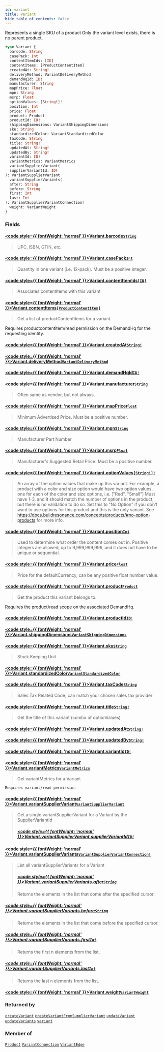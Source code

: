 ```yaml
---
id: variant
title: Variant
hide_table_of_contents: false
---
```








Represents a single SKU of a product
Only the variant level exists, there is no parent product.

```graphql
type Variant {
  barcode: String
  casePack: Int
  contentItemIds: [ID]
  contentItems: [ProductContentItem]
  createdAt: String!
  deliveryMethod: VariantDeliveryMethod
  demandHqId: ID!
  manufacturer: String
  mapPrice: Float
  mpn: String
  msrp: Float
  optionValues: [String!]!
  position: Int
  price: Float
  product: Product
  productId: ID!
  shippingDimensions: VariantShippingDimensions
  sku: String
  standardizedColor: VariantStandardizedColor
  taxCode: String
  title: String!
  updatedAt: String!
  updatedBy: String!
  variantId: ID!
  variantMetrics: VariantMetrics
  variantSupplierVariant(
  supplierVariantId: ID!
): VariantSupplierVariant
  variantSupplierVariants(
  after: String
  before: String
  first: Int
  last: Int
): VariantSupplierVariantConnection!
  weight: VariantWeight
}
```


### Fields

#### [<code style={{ fontWeight: 'normal' }}>Variant.<b>barcode</b></code>](#)<Bullet />[`String`](/demand/api/graphql-admin/reference/scalars/string) <Badge class="secondary" text="scalar"/>
> UPC, ISBN, GTIN, etc.
> 

#### [<code style={{ fontWeight: 'normal' }}>Variant.<b>casePack</b></code>](#)<Bullet />[`Int`](/demand/api/graphql-admin/reference/scalars/int) <Badge class="secondary" text="scalar"/>
> Quantity in one variant (i.e. 12-pack). Must be a positive integer.
> 

#### [<code style={{ fontWeight: 'normal' }}>Variant.<b>contentItemIds</b></code>](#)<Bullet />[`[ID]`](/demand/api/graphql-admin/reference/scalars/id) <Badge class="secondary" text="list"/> <Badge class="secondary" text="scalar"/>
> Associates contentItems with this variant
> 

#### [<code style={{ fontWeight: 'normal' }}>Variant.<b>contentItems</b></code>](#)<Bullet />[`[ProductContentItem]`](/demand/api/graphql-admin/reference/objects/product-content-item) <Badge class="secondary" text="list"/> <Badge class="secondary" text="object"/>
> Get a list of productContentItems for a variant.

Requires productcontentitem/read permission on the DemandHq for the requesting identity.
> 

#### [<code style={{ fontWeight: 'normal' }}>Variant.<b>createdAt</b></code>](#)<Bullet />[`String!`](/demand/api/graphql-admin/reference/scalars/string) <Badge class="secondary" text="non-null"/> <Badge class="secondary" text="scalar"/>
> 
> 

#### [<code style={{ fontWeight: 'normal' }}>Variant.<b>deliveryMethod</b></code>](#)<Bullet />[`VariantDeliveryMethod`](/demand/api/graphql-admin/reference/enums/variant-delivery-method) <Badge class="secondary" text="enum"/>
> 
> 

#### [<code style={{ fontWeight: 'normal' }}>Variant.<b>demandHqId</b></code>](#)<Bullet />[`ID!`](/demand/api/graphql-admin/reference/scalars/id) <Badge class="secondary" text="non-null"/> <Badge class="secondary" text="scalar"/>
> 
> 

#### [<code style={{ fontWeight: 'normal' }}>Variant.<b>manufacturer</b></code>](#)<Bullet />[`String`](/demand/api/graphql-admin/reference/scalars/string) <Badge class="secondary" text="scalar"/>
> Often same as vendor, but not always.
> 

#### [<code style={{ fontWeight: 'normal' }}>Variant.<b>mapPrice</b></code>](#)<Bullet />[`Float`](/demand/api/graphql-admin/reference/scalars/float) <Badge class="secondary" text="scalar"/>
> Minimum Advertised Price. Must be a positive number.
> 

#### [<code style={{ fontWeight: 'normal' }}>Variant.<b>mpn</b></code>](#)<Bullet />[`String`](/demand/api/graphql-admin/reference/scalars/string) <Badge class="secondary" text="scalar"/>
> Manufacturer Part Number
> 

#### [<code style={{ fontWeight: 'normal' }}>Variant.<b>msrp</b></code>](#)<Bullet />[`Float`](/demand/api/graphql-admin/reference/scalars/float) <Badge class="secondary" text="scalar"/>
> Manufacturer's Suggested Retail Price. Must be a positive number.
> 

#### [<code style={{ fontWeight: 'normal' }}>Variant.<b>optionValues</b></code>](#)<Bullet />[`[String!]!`](/demand/api/graphql-admin/reference/scalars/string) <Badge class="secondary" text="non-null"/> <Badge class="secondary" text="scalar"/>
> An array of the option values that make up this variant.
For example, a product with a color and size option would have two option values,
one for each of the color and size options, i.e. ["Red", "Small"]
Must have 1-3, and it should match the number of options in the product, but there is no validation to do so.
Set this to "No Option" if you don't want to use options for this product and this is the only variant.
See https://docs.buildresonance.com/concepts/products/#no-option-products for more info.
> 

#### [<code style={{ fontWeight: 'normal' }}>Variant.<b>position</b></code>](#)<Bullet />[`Int`](/demand/api/graphql-admin/reference/scalars/int) <Badge class="secondary" text="scalar"/>
> Used to determine what order the content comes out in.
Positive Integers are allowed, up to 9,999,999,999, and it does not have to be unique or sequential.
> 

#### [<code style={{ fontWeight: 'normal' }}>Variant.<b>price</b></code>](#)<Bullet />[`Float`](/demand/api/graphql-admin/reference/scalars/float) <Badge class="secondary" text="scalar"/>
> Price for the defaultCurrency, can be any positive float number value.
> 

#### [<code style={{ fontWeight: 'normal' }}>Variant.<b>product</b></code>](#)<Bullet />[`Product`](/demand/api/graphql-admin/reference/objects/product) <Badge class="secondary" text="object"/>
> Get the product this variant belongs to.
            
Requires the product/read scope on the associated DemandHq.
> 

#### [<code style={{ fontWeight: 'normal' }}>Variant.<b>productId</b></code>](#)<Bullet />[`ID!`](/demand/api/graphql-admin/reference/scalars/id) <Badge class="secondary" text="non-null"/> <Badge class="secondary" text="scalar"/>
> 
> 

#### [<code style={{ fontWeight: 'normal' }}>Variant.<b>shippingDimensions</b></code>](#)<Bullet />[`VariantShippingDimensions`](/demand/api/graphql-admin/reference/objects/variant-shipping-dimensions) <Badge class="secondary" text="object"/>
> 
> 

#### [<code style={{ fontWeight: 'normal' }}>Variant.<b>sku</b></code>](#)<Bullet />[`String`](/demand/api/graphql-admin/reference/scalars/string) <Badge class="secondary" text="scalar"/>
> Stock Keeping Unit
> 

#### [<code style={{ fontWeight: 'normal' }}>Variant.<b>standardizedColor</b></code>](#)<Bullet />[`VariantStandardizedColor`](/demand/api/graphql-admin/reference/enums/variant-standardized-color) <Badge class="secondary" text="enum"/>
> 
> 

#### [<code style={{ fontWeight: 'normal' }}>Variant.<b>taxCode</b></code>](#)<Bullet />[`String`](/demand/api/graphql-admin/reference/scalars/string) <Badge class="secondary" text="scalar"/>
> Sales Tax Related Code, can match your chosen sales tax provider
> 

#### [<code style={{ fontWeight: 'normal' }}>Variant.<b>title</b></code>](#)<Bullet />[`String!`](/demand/api/graphql-admin/reference/scalars/string) <Badge class="secondary" text="non-null"/> <Badge class="secondary" text="scalar"/>
> Get the title of this variant (combo of optionValues)
> 

#### [<code style={{ fontWeight: 'normal' }}>Variant.<b>updatedAt</b></code>](#)<Bullet />[`String!`](/demand/api/graphql-admin/reference/scalars/string) <Badge class="secondary" text="non-null"/> <Badge class="secondary" text="scalar"/>
> 
> 

#### [<code style={{ fontWeight: 'normal' }}>Variant.<b>updatedBy</b></code>](#)<Bullet />[`String!`](/demand/api/graphql-admin/reference/scalars/string) <Badge class="secondary" text="non-null"/> <Badge class="secondary" text="scalar"/>
> 
> 

#### [<code style={{ fontWeight: 'normal' }}>Variant.<b>variantId</b></code>](#)<Bullet />[`ID!`](/demand/api/graphql-admin/reference/scalars/id) <Badge class="secondary" text="non-null"/> <Badge class="secondary" text="scalar"/>
> 
> 

#### [<code style={{ fontWeight: 'normal' }}>Variant.<b>variantMetrics</b></code>](#)<Bullet />[`VariantMetrics`](/demand/api/graphql-admin/reference/objects/variant-metrics) <Badge class="secondary" text="object"/>
> Get variantMetrics for a Variant
            
    Requires variant/read permission
> 

#### [<code style={{ fontWeight: 'normal' }}>Variant.<b>variantSupplierVariant</b></code>](#)<Bullet />[`VariantSupplierVariant`](/demand/api/graphql-admin/reference/objects/variant-supplier-variant) <Badge class="secondary" text="object"/>
> Get a single variantSupplierVariant for a Variant by the SupplierVariantId
> ##### [<code style={{ fontWeight: 'normal' }}>Variant.variantSupplierVariant.<b>supplierVariantId</b></code>](#)<Bullet />[`ID!`](/demand/api/graphql-admin/reference/scalars/id) <Badge class="secondary" text="non-null"/> <Badge class="secondary" text="scalar"/>
> 
> 

#### [<code style={{ fontWeight: 'normal' }}>Variant.<b>variantSupplierVariants</b></code>](#)<Bullet />[`VariantSupplierVariantConnection!`](/demand/api/graphql-admin/reference/objects/variant-supplier-variant-connection) <Badge class="secondary" text="non-null"/> <Badge class="secondary" text="object"/>
> List all variantSupplierVariants for a Variant
> ##### [<code style={{ fontWeight: 'normal' }}>Variant.variantSupplierVariants.<b>after</b></code>](#)<Bullet />[`String`](/demand/api/graphql-admin/reference/scalars/string) <Badge class="secondary" text="scalar"/>
> Returns the elements in the list that come after the specified cursor.
> 

##### [<code style={{ fontWeight: 'normal' }}>Variant.variantSupplierVariants.<b>before</b></code>](#)<Bullet />[`String`](/demand/api/graphql-admin/reference/scalars/string) <Badge class="secondary" text="scalar"/>
> Returns the elements in the list that come before the specified cursor.
> 

##### [<code style={{ fontWeight: 'normal' }}>Variant.variantSupplierVariants.<b>first</b></code>](#)<Bullet />[`Int`](/demand/api/graphql-admin/reference/scalars/int) <Badge class="secondary" text="scalar"/>
> Returns the first n elements from the list.
> 

##### [<code style={{ fontWeight: 'normal' }}>Variant.variantSupplierVariants.<b>last</b></code>](#)<Bullet />[`Int`](/demand/api/graphql-admin/reference/scalars/int) <Badge class="secondary" text="scalar"/>
> Returns the last n elements from the list.
> 

#### [<code style={{ fontWeight: 'normal' }}>Variant.<b>weight</b></code>](#)<Bullet />[`VariantWeight`](/demand/api/graphql-admin/reference/objects/variant-weight) <Badge class="secondary" text="object"/>
> 
> 



### Returned by

[`createVariant`](/demand/api/graphql-admin/reference/mutations/create-variant)  <Badge class="secondary" text="mutation"/><Bullet />[`createVariantFromSupplierVariant`](/demand/api/graphql-admin/reference/mutations/create-variant-from-supplier-variant)  <Badge class="secondary" text="mutation"/><Bullet />[`updateVariant`](/demand/api/graphql-admin/reference/mutations/update-variant)  <Badge class="secondary" text="mutation"/><Bullet />[`updateVariants`](/demand/api/graphql-admin/reference/mutations/update-variants)  <Badge class="secondary" text="mutation"/><Bullet />[`variant`](/demand/api/graphql-admin/reference/queries/variant)  <Badge class="secondary" text="query"/>

### Member of

[`Product`](/demand/api/graphql-admin/reference/objects/product)  <Badge class="secondary" text="object"/><Bullet />[`VariantConnection`](/demand/api/graphql-admin/reference/objects/variant-connection)  <Badge class="secondary" text="object"/><Bullet />[`VariantEdge`](/demand/api/graphql-admin/reference/objects/variant-edge)  <Badge class="secondary" text="object"/>



